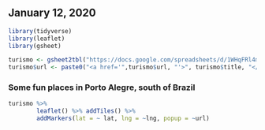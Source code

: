 ## January 12, 2020

```{r packages, include= FALSE}
library(tidyverse)
library(leaflet)
library(gsheet)
```


```{r data, echo = FALSE}
turismo <- gsheet2tbl("https://docs.google.com/spreadsheets/d/1WHqFRl4mZaprrmqHwpWDcm6w9izgFexyxNt0uPm6xHg/edit?usp=sharing")
turismo$url <- paste0("<a href='",turismo$url, "'>", turismo$title, "</a>")
```


### Some fun places in Porto Alegre, south of Brazil

```{r plot, echo = FALSE, fig.align='center', warning=FALSE}
turismo %>%
        leaflet() %>% addTiles() %>%
        addMarkers(lat = ~ lat, lng = ~lng, popup = ~url)
```